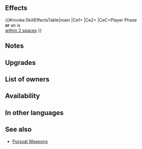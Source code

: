 {{Weapon Infobox
|tagid=SID_追撃の槍＋
|intID=4244
|image=wep_lc174
|exclusive=0
|weaponType=Lance
|cost=300
|might=14
|range=1
|effect=If unit initiates combat or is within 2 spaces of an ally, grants Atk/Def+5 to unit during combat and unit makes a guaranteed follow-up attack.
|required=Pursual Lance
|refinePaths=default
|refineSP=350
|refineMedals=500
|refineStones=50
|properties=random_owner
}}
==Effects==
{{#invoke:SkillEffectsTable|main
|Ce1={{Eft|Temporary buffs|Atk/Def|5}}
|Ce2={{Eft|Guaranteed Follow-Ups}}
|CeC=Player Phase<br>'''or''' an {{Tgt|Ally}} is<br>[[within 2 spaces]]
}}
==Notes==
{{IfUnitInitiates}}
{{Temporary buffs}}
{{Guaranteed follow-up interaction}}
==Upgrades==
{{Weapon Upgrade List}}
==List of owners==
{{Skill Hero List}}
==Availability==
{{PassiveFocusList}}
{{PassiveDistributionList}}
{{PassiveCombatManualList}}
==In other languages==
{{OtherLanguages
|japanese=追撃の槍＋
|german=Folgelanze+
|spanishEU=Lanza tenaz +
|spanishLA=Lanza tenaz +
|french=Lance poursuite +
|italian=Lancia segugio+
|chineseTW=追擊之槍＋
|portuguese=Lança de caça+
}}
==See also==
{{See also skills|cond=Description LIKE '%If unit initiates combat or is within _ spaces of an ally%Atk/Def%+%guaranteed follow-up%' AND Exclusive='1' AND NAME NOT LIKE '%pursual%'}}
* [[Skill families/Weapons#Pursual|Pursual Weapons]]
{{Weapons Navbox}}